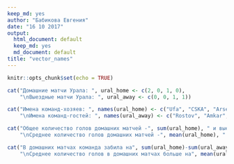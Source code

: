 ```yaml
---
keep_md: yes
author: "Бабикова Евгения"
date: "16 10 2017"
output:
  html_document: default
  keep_md: yes
  md_document: default
title: "vector_names"
---
```


```r
knitr::opts_chunk$set(echo = TRUE)
```

```r
cat("Домашние матчи Урала: ", ural_home <- c(2, 0, 1, 0), 
    "\nВыездные матчи Урала: ", ural_away <- c(0, 0, 1, 1))
```
```r
cat("Имена команд-хозяев: ", names(ural_home) <- c("Ufa", "CSKA", "Arsenal", "Anzhi"),
    "\nИмена команд-гостей: ", names(ural_away) <- c("Rostov", "Amkar", "Rubin", "Orenburg"))
```
```r
cat("Общее количество голов домашних матчей -", sum(ural_home), " и выездных матчей -", sum(ural_away),
    "\nСреднее количество голов домашних матчей -", mean(ural_home), " и выездных матчей -", mean(ural_away))
```
```r
cat("В домашних матчах команда забила на", sum(ural_home)-sum(ural_away), "мяч больше",
    "\nСреднее количество голов в домашних матчах больше на", mean(ural_home)-mean(ural_away))
```